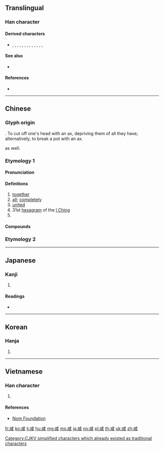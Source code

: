 {{character info/new}}
{{also|或|鹹|㖅}}
==Translingual==

===Han character===
{{Han char|rn=30|rad=口|as=06|sn=9|four=53200|canj=IHMR|ids=⿴戌口}}

====Derived characters====
* {{l|mul|感}}, {{l|mul|鹹}}, {{l|mul|諴}}, {{l|mul|䶢}}, {{l|mul|箴}}, {{l|mul|減}}, {{l|mul|麙}}, {{l|mul|顑}}, {{l|mul|椷}}, {{l|mul|䁍}}, {{l|mul|葴}}, {{l|mul|㨔}}, {{l|mul|緘}}, {{l|mul|鍼}}

====See also====
* {{l|mul|盐}}

====References====
* {{Han ref|kx=0187.190|dkj=03563|dj=0406.190|hdz=21404.020|uh=54B8}}

----

==Chinese==
{{zh-forms}}

===Glyph origin===
{{Han etym}}
{{Han compound|戌|口|t1=axe|t2=mouth (person) or clay pot|ls=ic}}. To cut off one's head with an ax, depriving them of all they have; alternatively, to break a pot with an ax.

{{Han simp|鹹|f1=鹵|t1=(none)}} as well.

===Etymology 1===
{{rfe|lang=zh}}

====Pronunciation====
{{zh-pron
|m=xián
|c=haam4
|h=pfs=hàm
|mn=hâm
|mn-t=ham5
|mc=y
|oc=y
|ma=
|cat=adv,n
}}

====Definitions====
{{zh-hanzi}}

# [[together]]
# [[all]]; [[completely]]
# [[united]]
# 31st [[hexagram]] of the [[I Ching]]
# {{surname|lang=zh}}

====Compounds====
{{zh-der|老少咸宜|咸五登三|咸和|咸宜|咸池|咸豐|咸豐草|咸陽|咸陽宮|咸陽火|大咸|季咸|巫咸|彭咸|悲犬咸陽|老幼咸宜|阮咸|阿咸}}

===Etymology 2===
{{zh-see|鹹||[[salty]]}}

----

==Japanese==

===Kanji===
{{ja-kanji|grade=|rs=口06}}

# {{defn|lang=ja|sort=口06}}

====Readings====
* {{ja-readings|on=[[かん]] (kan), [[げん]] (gen)|kun=[[みな]] (mina)}}

----

==Korean==

===Hanja===
{{ko-hanja|hangeul=함|rv=ham|mr=ham}}

# {{defn|lang=ko|sort=口06}}

----

==Vietnamese==

===Han character===
{{vi-readings|rs=口06| hanviet = hàm}}

# {{defn|lang=vi|sort=口06}}

====References====
*[http://nomfoundation.org/common/nom_details.php?codepoint=54b8 Nom Foundation]

[[Category:CJKV simplified characters which already existed as traditional characters]]

[[fr:咸]]
[[ko:咸]]
[[li:咸]]
[[hu:咸]]
[[mg:咸]]
[[ms:咸]]
[[ja:咸]]
[[no:咸]]
[[pl:咸]]
[[th:咸]]
[[uk:咸]]
[[zh:咸]]